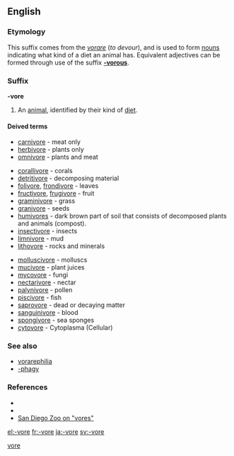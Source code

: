 ==English==

===Etymology===
This suffix comes from the {{etyl|la|en}} ''[[vorare]]'' (''to devour''), and is used to form [[noun]]s indicating what kind of a diet an animal has. Equivalent adjectives can be formed through use of the suffix '''[[-vorous]]'''.

===Suffix===
'''-vore'''

# An [[animal]], identified by their kind of [[diet]].

====Deived terms====
{{suffixsee|en}}
{{rel-top|general diets}}
* [[carnivore]] - meat only
* [[herbivore]] - plants only
* [[omnivore]] - plants and meat
{{rel-bottom}}

{{rel-top|specific diets}}
* [[corallivore]] - corals
* [[detritivore]] - decomposing material
* [[folivore]], [[frondivore]] - leaves
* [[fructivore]], [[frugivore]] - fruit
* [[graminivore]] - grass
* [[granivore]] - seeds
* [[humivores]] - dark brown part of soil that consists of decomposed plants and animals (compost).
* [[insectivore]] - insects
* [[limnivore]] - mud
* [[lithovore]] - rocks and minerals
{{rel-mid}}
* [[molluscivore]] - molluscs
* [[mucivore]] - plant juices
* [[mycovore]] - fungi
* [[nectarivore]] - nectar
* [[palynivore]] - pollen
* [[piscivore]] - fish
* [[saprovore]] - dead or decaying matter
* [[sanguinivore]] - blood
* [[spongivore]] - sea sponges
* [[cytovore]] - Cytoplasma (Cellular)
{{rel-bottom}}

===See also===
* [[vorarephilia]]
* [[-phagy]]

===References===
* {{reference-book | last =Molles | first =Manuel C., Jr. | authorlink =Manuel Molles | title =Ecology: Concepts and Applications | publisher =The McGraw-Hill Companies, Inc.| edition = International Edition | date =1999 | location =Dubuque | pages =510pp | url = | doi =QH541.M65 | id = ISBN 0-07-042716-X }}
* {{reference-book | last =Smith| first =Robert Leo| authorlink =Robert Leo Smith| coauthors=Thomas M. Smith|title=Elements of Ecology | publisher =Addison-Wesley Publishing Company, Inc.| edition = Fourth Edition | date =2002 | location =Singapore | pages =567pp | url = | doi = | id = ISBN 981-4119-31-8 }}
* [http://www.sandiegozoo.org/kids/readaboutit_ivores.html San Diego Zoo on "vores"]

[[Category:English suffixes|vore]]

[[el:-vore]]
[[fr:-vore]]
[[ja:-vore]]
[[sv:-vore]]